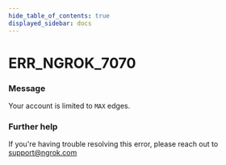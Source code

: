 ```yaml
---
hide_table_of_contents: true
displayed_sidebar: docs
---
```



# ERR_NGROK_7070

### Message

Your account is limited to `MAX` edges.

<ErrorDetails error="err_ngrok_7070" />

### Further help

If you're having trouble resolving this error, please reach out to [support@ngrok.com](mailto:support@ngrok.com?subject=Help%20with%20ERR_NGROK_7070)

